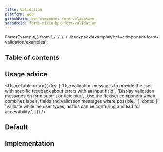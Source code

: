 ```yaml
---
title: Validation
platform: web
githubPath: bpk-component-form-validation
sassdocId: forms-mixin-bpk-form-validation
---
```




  FormsExample,
} from '../../../../../backpack/examples/bpk-component-form-validation/examples';

## Table of contents

## Usage advice

<UsageTable
  data={{
    dos: [
      'Use validation messages to provide the user with specific feedback about errors with an input field.',
      'Display validation messages on form submit or field blur.',
      'Use the fieldset component which combines labels, fields and validation messages where possible.',
    ],
    donts: [
      'Validate while the user types, as this can be confusing and bad for accessibility.',
    ]
  }}
/>

## Default

<PresentationBlock>
  <FormsExample />
</PresentationBlock>

## Implementation

<Readme />
